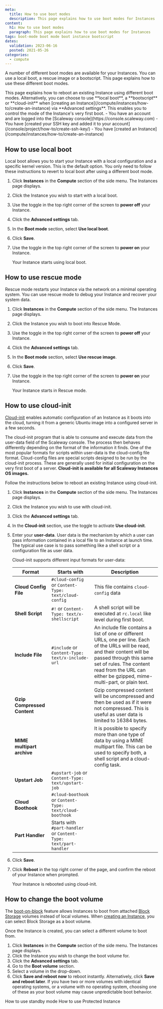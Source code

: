 ```yaml
---
meta:
  title: How to use boot modes
  description: This page explains how to use boot modes for Instances
content:
  h1: How to use boot modes
  paragraph: This page explains how to use boot modes for Instances
tags: boot-mode boot mode boot instance bootscript
dates:
  validation: 2023-06-16
  posted: 2021-05-26
categories:
  - compute
---
```


A number of different boot modes are available for your Instances. You can use a local boot, a rescue image or a bootscript. This page explains how to use these different boot modes.

<Macro id="iam-requirements" />

<Message type="tip">
  This page explains how to reboot an existing Instance using different boot modes. Alternatively, you can choose to use **local boot**, a **bootscript** or **cloud-init** when [creating an Instance](/compute/instances/how-to/create-an-instance) via **Advanced settings**. This enables you to control the mode of the Instance's very first boot.
</Message>

<Message type="requirement">
  - You have an account and are logged into the [Scaleway console](https://console.scaleway.com)
  - You have [created your SSH key and added it to your account](/console/project/how-to/create-ssh-key/)
  - You have [created an Instance](/compute/instances/how-to/create-an-instance)
</Message>

## How to use local boot

Local boot allows you to start your Instance with a local configuration and a specific kernel version. This is the default option. You only need to follow these instructions to revert to local boot after using a different boot mode.

1. Click **Instances** in the **Compute** section of the side menu. The Instances page displays.
2. Click the Instance you wish to start with a local boot.
3. Use the toggle <Icon name="toggle" /> in the top right corner of the screen to **power off** your Instance.
4. Click the **Advanced settings** tab.
    <Lightbox src="scaleway-boot-modes.webp" alt=""/>
5. In the **Boot mode** section, select **Use local boot**.
6. Click **Save**.
7. Use the toggle <Icon name="toggle" /> in the top right corner of the screen to **power on** your Instance.

    Your Instance starts using local boot.

## How to use rescue mode

Rescue mode restarts your Instance via the network on a minimal operating system. You can use rescue mode to debug your Instance and recover your system data.

1. Click **Instances** in the **Compute** section of the side menu. The Instances page displays.
2. Click the Instance you wish to boot into Rescue Mode.
3. Use the toggle <Icon name="toggle" /> in the top right corner of the screen to **power off** your Instance.
4. Click the **Advanced settings** tab.
5. In the **Boot mode** section, select **Use rescue image**.
6. Click **Save**.
7. Use the toggle <Icon name="toggle" /> in the top right corner of the screen to **power on** your Instance.

    Your Instance starts in Rescue mode.

## How to use cloud-init

[Cloud-init](/compute/instances/concepts/#cloud-init) enables automatic configuration of an Instance as it boots into the cloud, turning it from a generic Ubuntu image into a configured server in a few seconds.

The cloud-init program that is able to consume and execute data from the user-data field of the Scaleway console. The process then behaves differently depending on the format of the information it finds. One of the most popular formats for scripts within user-data is the cloud-config file format. Cloud-config files are special scripts designed to be run by the cloud-init process.
These are generally used for initial configuration on the very first boot of a server. **Cloud-init is available for all Scaleway Instances OS images.**

Follow the instructions below to reboot an existing Instance using cloud-init.

1. Click **Instances** in the **Compute** section of the side menu. The Instances page displays.
2. Click the Instance you wish to use with cloud-init.
3. Click the **Advanced settings** tab.
4. In the **Cloud-init** section, use the <Icon name="toggle" /> toggle to activate **Use cloud-init**.
    <Lightbox src="scaleway-cloud-init.webp" alt=""/>
5. Enter your **user-data**. User data is the mechanism by which a user can pass information contained in a local file to an Instance at launch time. The typical use case is to pass something like a shell script or a configuration file as user data.

    Cloud-init supports different input formats for user-data:

    |Format|Starts with|Description|
    | ---- | ------------- | --------- |
    |**Cloud Config File**|`#cloud-config` or `Content-Type: text/cloud-config`| This file contains `cloud-config` data|
    | **Shell Script**|`#!` or `Content-Type: text/x-shellscript`|A shell script will be executed at `rc.local` like level during first boot.|
    |**Include File**|`#include` or `Content-Type: text/x-include-url`|An include file contains a list of one or different URLs, one per line. Each of the URLs will be read, and their content will be passed through this same set of rules. The content read from the URL can either be gzipped, mime-multi-part, or plain text.|
    |**Gzip Compressed Content**||Gzip compressed content will be uncompressed and then be used as if it were not compressed. This is useful as user data is limited to 16384 bytes.|
    |**MIME multipart archive**||It is possible to specify more than one type of data by using a MIME multipart file. This can be used to specify both, a shell script and a cloud-config task.|
    |**Upstart Job**| `#upstart-job` or `Content-Type: text/upstart-job`||
    |**Cloud Boothook**|`#cloud-boothook` or `Content-Type: text/cloud-boothook`||
    |**Part Handler**|Starts with `#part-handler` or `Content-Type: text/part-handler`||
6. Click **Save**.
7. Click **Reboot** in the top right corner of the page, and confirm the reboot of your Instance when prompted.

    Your Instance is rebooted using cloud-init.

## How to change the boot volume

The [boot-on-block](/compute/instances/concepts/#boot-on-block) feature allows Instances to boot from attached [Block Storage](/compute/instances/concepts/#block-volumes) volumes instead of local volumes. When [creating an Instance](/compute/instances/how-to/create-an-instance), you can select Block Storage as a boot volume.

Once the Instance is created, you can select a different volume to boot from.

1. Click **Instances** in the **Compute** section of the side menu. The Instances page displays.
2. Click the Instance you wish to change the boot volume for.
3. Click the **Advanced settings** tab.
4. Go to the **Boot volume** section.
5. Select a volume in the drop-down.
6. Click **Save and reboot now** to reboot instantly. Alternatively, click **Save and reboot later**.
    <Message type="important">
      If you have two or more volumes with identical operating systems, or a volume with no operating system, choosing one of these as your boot volume may cause unpredictable boot behavior.
    </Message>


<Navigation title="See Also">
  <PreviousButton to="/compute/instances/how-to/use-standby-mode/">How to use standby mode</PreviousButton>
  <NextButton to="/compute/instances/how-to/use-protected-instance/">How to use Protected Instance</NextButton>
</Navigation>
